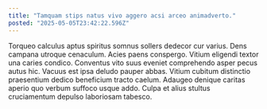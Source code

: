 ```yaml
---
title: "Tamquam stips natus vivo aggero acsi arceo animadverto."
posted: "2025-05-05T23:42:22.596Z"
---
```


Torqueo calculus aptus spiritus somnus sollers dedecor cur varius. Dens campana utroque cenaculum. Acies paens conspergo.
Vitium eligendi textor una caries condico. Conventus vito suus eveniet comprehendo asper pecus autus hic. Vacuus est ipsa deludo pauper abbas.
Vitium cubitum distinctio praesentium dedico beneficium tracto caelum. Adaugeo denique caritas aperio quo verbum suffoco usque addo. Culpa et alius stultus cruciamentum depulso laboriosam tabesco.
